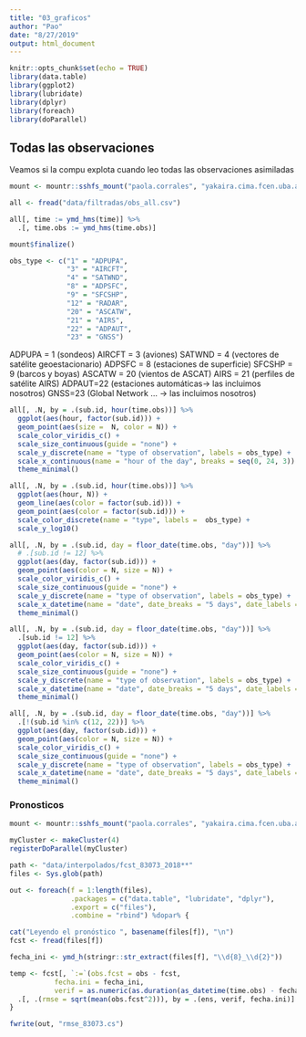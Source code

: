 ```yaml
---
title: "03_graficos"
author: "Pao"
date: "8/27/2019"
output: html_document
---
```


```r
knitr::opts_chunk$set(echo = TRUE)
library(data.table)
library(ggplot2)
library(lubridate)
library(dplyr)
library(foreach)
library(doParallel)
```

## Todas las observaciones

Veamos si la compu explota cuando leo todas las observaciones asimiladas

```r
mount <- mountr::sshfs_mount("paola.corrales", "yakaira.cima.fcen.uba.ar", "/home/paola.corrales/datosmunin/RRA_Obs", "/mnt/Data/Validacion_RRA/data")

all <- fread("data/filtradas/obs_all.csv") 

all[, time := ymd_hms(time)] %>% 
  .[, time.obs := ymd_hms(time.obs)]

mount$finalize()

obs_type <- c("1" = "ADPUPA",
              "3" = "AIRCFT",
              "4" = "SATWND",
              "8" = "ADPSFC",
              "9" = "SFCSHP",
              "12" = "RADAR",
              "20" = "ASCATW",
              "21" = "AIRS",
              "22" = "ADPAUT",
              "23" = "GNSS")
```

ADPUPA = 1 (sondeos)
AIRCFT = 3 (aviones)
SATWND = 4 (vectores de satélite geoestacionario)
ADPSFC = 8 (estaciones de superficie)
SFCSHP = 9 (barcos y boyas)
ASCATW = 20 (vientos de ASCAT)
AIRS = 21 (perfiles de satélite AIRS)
ADPAUT=22 (estaciones automáticas-> las incluimos nosotros)
GNSS=23 (Global Network … -> las incluimos nosotros)

```r
all[, .N, by = .(sub.id, hour(time.obs))] %>% 
  ggplot(aes(hour, factor(sub.id))) +
  geom_point(aes(size =  N, color = N)) +
  scale_color_viridis_c() +
  scale_size_continuous(guide = "none") +
  scale_y_discrete(name = "type of observation", labels = obs_type) +
  scale_x_continuous(name = "hour of the day", breaks = seq(0, 24, 3)) +
  theme_minimal()
```

```r
all[, .N, by = .(sub.id, hour(time.obs))] %>% 
  ggplot(aes(hour, N)) +
  geom_line(aes(color = factor(sub.id))) +
  geom_point(aes(color = factor(sub.id))) +
  scale_color_discrete(name = "type", labels =  obs_type) +
  scale_y_log10()
```

```r
all[, .N, by = .(sub.id, day = floor_date(time.obs, "day"))] %>% 
  # .[sub.id != 12] %>% 
  ggplot(aes(day, factor(sub.id))) +
  geom_point(aes(color = N, size = N)) +
  scale_color_viridis_c() +
  scale_size_continuous(guide = "none") +
  scale_y_discrete(name = "type of observation", labels = obs_type) +
  scale_x_datetime(name = "date", date_breaks = "5 days", date_labels = "%m-%d") +
  theme_minimal()

all[, .N, by = .(sub.id, day = floor_date(time.obs, "day"))] %>% 
  .[sub.id != 12] %>% 
  ggplot(aes(day, factor(sub.id))) +
  geom_point(aes(color = N, size = N)) +
  scale_color_viridis_c() +
  scale_size_continuous(guide = "none") +
  scale_y_discrete(name = "type of observation", labels = obs_type) +
  scale_x_datetime(name = "date", date_breaks = "5 days", date_labels = "%m-%d") +
  theme_minimal()

all[, .N, by = .(sub.id, day = floor_date(time.obs, "day"))] %>% 
  .[!(sub.id %in% c(12, 22))] %>% 
  ggplot(aes(day, factor(sub.id))) +
  geom_point(aes(color = N, size = N)) +
  scale_color_viridis_c() +
  scale_size_continuous(guide = "none") +
  scale_y_discrete(name = "type of observation", labels = obs_type) +
  scale_x_datetime(name = "date", date_breaks = "5 days", date_labels = "%m-%d") +
  theme_minimal()
```

### Pronosticos

```r
mount <- mountr::sshfs_mount("paola.corrales", "yakaira.cima.fcen.uba.ar", "/home/paola.corrales/datosmunin/RRA_Fcst", "/mnt/Data/Validacion_RRA/data")

myCluster <- makeCluster(4)
registerDoParallel(myCluster)

path <- "data/interpolados/fcst_83073_2018**"
files <- Sys.glob(path)

out <- foreach(f = 1:length(files),
               .packages = c("data.table", "lubridate", "dplyr"),
               .export = c("files"),
               .combine = "rbind") %dopar% { 

cat("Leyendo el pronóstico ", basename(files[f]), "\n")                                  
fcst <- fread(files[f])

fecha_ini <- ymd_h(stringr::str_extract(files[f], "\\d{8}_\\d{2}"))

temp <- fcst[, `:=`(obs.fcst = obs - fcst,
           fecha.ini = fecha_ini,
           verif = as.numeric(as.duration(as_datetime(time.obs) - fecha_ini), "hour"))] %>% 
  .[, .(rmse = sqrt(mean(obs.fcst^2))), by = .(ens, verif, fecha.ini)]
}

fwrite(out, "rmse_83073.cs")
```


